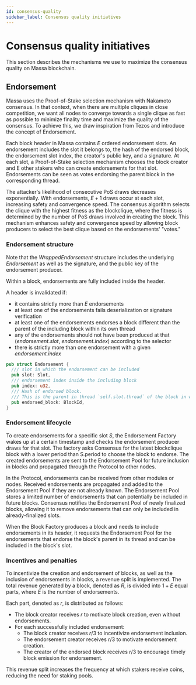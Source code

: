 ```yaml
---
id: consensus-quality
sidebar_label: Consensus quality initiatives
---
```

# Consensus quality initiatives

This section describes the mechanisms we use to maximize the consensus quality on Massa blockchain. 

## Endorsement

Massa uses the Proof-of-Stake selection mechanism with Nakamoto consensus. In that context, when there are multiple cliques 
in close competition, we want all nodes to converge towards a single clique as fast as possible to minimize finality time 
and maximize the quality of the consensus. To achieve this, we draw inspiration from Tezos and introduce the concept of Endorsement.

Each block header in Massa contains $E$ ordered endorsement slots. An endorsement includes the slot it belongs to, the hash 
of the endorsed block, the endorsement slot index, the creator's public key, and a signature. At each slot, a Proof-of-Stake 
selection mechanism chooses the block creator and E other stakers who can create endorsements for that slot. Endorsements can 
be seen as votes endorsing the parent block in the corresponding thread. 

The attacker's likelihood of consecutive PoS draws decreases exponentially. With endorsements, $E+1$ draws occur at each slot, 
increasing safety and convergence speed. The consensus algorithm selects the clique with the highest fitness as the blockclique, where 
the fitness is determined by the number of PoS draws involved in creating the block. This mechanism enhances safety and convergence 
speed by allowing block producers to select the best clique based on the endorsements' "votes." 

### Endorsement structure

Note that the *WrappedEndorsement* structure includes the underlying *Endorsement* as well as the signature, 
and the public key of the endorsement producer.

Within a block, endorsements are fully included inside the header.

A header is invalidated if:

- it contains strictly more than *E* endorsements
- at least one of the endorsements fails deserialization or signature verification
- at least one of the endorsements endorses a block different than the parent of the including block within its own thread
- any of the endorsements should not have been produced at that (*endorsement.slot*, *endorsement.index*) according to the selector
- there is strictly more than one endorsement with a given *endorsement.index*

```rust
pub struct Endorsement {
  /// slot in which the endorsement can be included
  pub slot: Slot,
  /// endorsement index inside the including block
  pub index: u32,
  /// Hash of endorsed block.
  /// This is the parent in thread `self.slot.thread` of the block in which the endorsement is included
  pub endorsed_block: BlockId,
}
```

### Endorsement lifecycle
To create endorsements for a specific slot $S$, the Endorsement Factory wakes up at a certain timestamp and checks 
the endorsement producer draws for that slot. The factory asks Consensus for the latest blockclique block with a lower period than S.period to choose the block to endorse. 
The created endorsements are sent to the Endorsement Pool for future inclusion in blocks and propagated through the 
Protocol to other nodes.

In the Protocol, endorsements can be received from other modules or nodes. Received endorsements are propagated and added 
to the Endorsement Pool if they are not already known. The Endorsement Pool stores a limited number of endorsements that 
can potentially be included in future blocks. Consensus notifies the Endorsement Pool of newly finalized blocks, allowing 
it to remove endorsements that can only be included in already-finalized slots.

When the Block Factory produces a block and needs to include endorsements in its header, it requests the Endorsement Pool 
for the endorsements that endorse the block's parent in its thread and can be included in the block's slot.

### Incentives and penalties
To incentivize the creation and endorsement of blocks, as well as the inclusion of endorsements in blocks, a revenue split is implemented. The total revenue generated by a block, denoted as $R$, is divided into $1+E$ equal parts, where $E$ is the number of endorsements.

Each part, denoted as $r$, is distributed as follows:

- The block creator receives $r$ to motivate block creation, even without endorsements.
- For each successfully included endorsement:
    - The block creator receives $r/3$ to incentivize endorsement inclusion.
    - The endorsement creator receives $r/3$ to motivate endorsement creation.
    - The creator of the endorsed block receives $r/3$ to encourage timely block emission for endorsement.
    
This revenue split increases the frequency at which stakers receive coins, reducing the need for staking pools.
